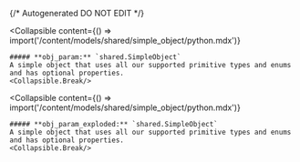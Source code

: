 {/* Autogenerated DO NOT EDIT  */}

<Collapsible
    content={() => import('/content/models/shared/simple_object/python.mdx')}
>
    ##### **obj_param:** `shared.SimpleObject`
    A simple object that uses all our supported primitive types and enums and has optional properties.
    <Collapsible.Break/>
</Collapsible>

<Collapsible
    content={() => import('/content/models/shared/simple_object/python.mdx')}
>
    ##### **obj_param_exploded:** `shared.SimpleObject`
    A simple object that uses all our supported primitive types and enums and has optional properties.
    <Collapsible.Break/>
</Collapsible>


